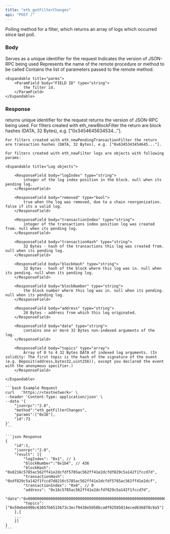 ```yaml
---
title: "eth_getFilterChanges"
api: "POST /"
---
```


Polling method for a filter, which returns an array of logs which occurred since last poll.

### Body

<ParamField body="id" type="number" placeholder="1">
  Serves as a unique identifier for the request
</ParamField>

<ParamField body="jsonrpc" type="string" placeholder="2.0">
  Indicates the version of JSON-RPC being used
</ParamField>

<ParamField body="method" type="string" placeholder="eth_getFilterChanges">
  Represents the name of the remote procedure or method to be called
</ParamField>

<ParamField body="params" type="array">
    Contains the list of parameters passed to the remote method.

    <Expandable title="parms">
        <ParamField body="FIELD ID" type="string">
            the filter id.
        </ParamField>
    </Expandable>
</ParamField>

### Response

<ResponseField name="id" type="number">
    returns unique identifier for the request
</ResponseField>

<ResponseField name="jsonrpc" type="string">
    returns the version of JSON-RPC being used.
</ResponseField>

<ResponseField name="result" type="array">
    For filters created with eth_newBlockFilter the return are block hashes (DATA, 32 Bytes), e.g. ["0x3454645634534..."].

    For filters created with eth_newPendingTransactionFilter the return are transaction hashes (DATA, 32 Bytes), e.g. ["0x6345343454645..."].

    For filters created with eth_newFilter logs are objects with following params:

    <Expandable title="Log objects">

        <ResponseField body="logIndex" type="string">
            integer of the log index position in the block. null when its pending log.
        </ResponseField>

        <ResponseField body="removed" type="bool">
            true when the log was removed, due to a chain reorganization. false if its a valid log.
        </ResponseField>

        <ResponseField body="transactionIndex" type="string">
            integer of the transactions index position log was created from. null when its pending log.
        </ResponseField>

        <ResponseField body="transactionHash" type="string">
            32 Bytes - hash of the transactions this log was created from. null when its pending log.
        </ResponseField>

        <ResponseField body="blockHash" type="string">
            32 Bytes - hash of the block where this log was in. null when its pending. null when its pending log.
        </ResponseField>

        <ResponseField body="blockNumber" type="string">
            the block number where this log was in. null when its pending. null when its pending log.
        </ResponseField>

        <ResponseField body="address" type="string">
            20 Bytes - address from which this log originated.
        </ResponseField>

        <ResponseField body="data" type="string">
            contains one or more 32 Bytes non-indexed arguments of the log.
        </ResponseField>

        <ResponseField body="topics" type="array">
            Array of 0 to 4 32 Bytes DATA of indexed log arguments. (In solidity: The first topic is the hash of the signature of the event (e.g. Deposit(address,bytes32,uint256)), except you declared the event with the anonymous specifier.)
        </ResponseField>

    </Expandable>

</ResponseField>

<RequestExample>

    ```bash Example Request
    curl   'https://<testnetwork>' \
    --header 'Content-Type: application/json' \
    --data '{
        "jsonrpc":"2.0",
        "method":"eth_getFilterChanges",
        "params":["0x16"],
        "id":73
    }'
    ```

</RequestExample>

<ResponseExample>

    ```json Response
    {
        "id":1,
        "jsonrpc":"2.0",
        "result": [{
            "logIndex": "0x1", // 1
            "blockNumber":"0x1b4", // 436
            "blockHash": "0x8216c5785ac562ff41e2dcfdf5785ac562ff41e2dcfdf829c5a142f1fccd7d",
            "transactionHash":  "0xdf829c5a142f1fccd7d8216c5785ac562ff41e2dcfdf5785ac562ff41e2dcf",
            "transactionIndex": "0x0", // 0
            "address": "0x16c5785ac562ff41e2dcfdf829c5a142f1fccd7d",
            "data":"0x0000000000000000000000000000000000000000000000000000000000000000",
            "topics": ["0x59ebeb90bc63057b6515673c3ecf9438e5058bca0f92585014eced636878c9a5"]
        },{
        ...
        }]
    }
    ```

</ResponseExample>